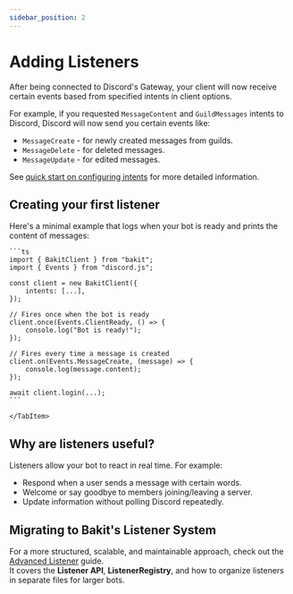 ```yaml
---
sidebar_position: 2
---
```



# Adding Listeners

After being connected to Discord's Gateway, your client will now receive certain events based from specified intents in client options.

For example, if you requested `MessageContent` and `GuildMessages` intents to Discord, Discord will now send you certain events like:

- `MessageCreate` - for newly created messages from guilds.
- `MessageDelete` - for deleted messages.
- `MessageUpdate` - for edited messages.

<Admonition type="info" title="Configuring intents">

See [quick start on configuring intents](/docs/guide/getting-started/quick-start#configuring-intents) for more detailed information.

</Admonition>

## Creating your first listener

Here's a minimal example that logs when your bot is ready and prints the content of messages:

<Tabs>
	<TabItem value="code" label="src/index.ts">
	
	```ts
	import { BakitClient } from "bakit";
	import { Events } from "discord.js";

    const client = new BakitClient({
    	intents: [...],
    });

    // Fires once when the bot is ready
    client.once(Events.ClientReady, () => {
    	console.log("Bot is ready!");
    });

    // Fires every time a message is created
    client.on(Events.MessageCreate, (message) => {
    	console.log(message.content);
    });

    await client.login(...);
    ```

    </TabItem>

</Tabs>

## Why are listeners useful?

Listeners allow your bot to react in real time. For example:

- Respond when a user sends a message with certain words.
- Welcome or say goodbye to members joining/leaving a server.
- Update information without polling Discord repeatedly.

## Migrating to Bakit's Listener System

For a more structured, scalable, and maintainable approach, check out the [Advanced Listener](/docs/guide/advanced/listener) guide.  
It covers the **Listener API**, **ListenerRegistry**, and how to organize listeners in separate files for larger bots.
